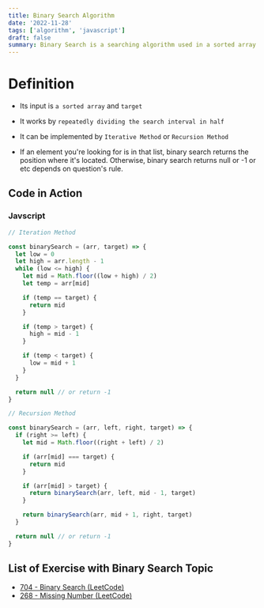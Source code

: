 ```yaml
---
title: Binary Search Algorithm
date: '2022-11-28'
tags: ['algorithm', 'javascript']
draft: false
summary: Binary Search is a searching algorithm used in a sorted array by repeatedly dividing the search interval in half.
---
```


# Definition

- Its input is `a sorted array` and `target`

- It works by `repeatedly dividing the search interval in half`

- It can be implemented by `Iterative Method` or `Recursion Method`

- If an element you're looking for is in that list, binary search returns the position where it's located. Otherwise, binary search returns null or -1 or etc depends on question's rule.

## Code in Action

### Javscript

```js
// Iteration Method

const binarySearch = (arr, target) => {
  let low = 0
  let high = arr.length - 1
  while (low <= high) {
    let mid = Math.floor((low + high) / 2)
    let temp = arr[mid]

    if (temp == target) {
      return mid
    }

    if (temp > target) {
      high = mid - 1
    }

    if (temp < target) {
      low = mid + 1
    }
  }

  return null // or return -1
}
```

```js
// Recursion Method

const binarySearch = (arr, left, right, target) => {
  if (right >= left) {
    let mid = Math.floor((right + left) / 2)

    if (arr[mid] === target) {
      return mid
    }

    if (arr[mid] > target) {
      return binarySearch(arr, left, mid - 1, target)
    }

    return binarySearch(arr, mid + 1, right, target)
  }

  return null // or return -1
}
```

## List of Exercise with Binary Search Topic

- <a href="https://leetcode.com/problems/binary-search/" target="__blank">
    704 - Binary Search (LeetCode)
  </a>
- <a href="https://leetcode.com/problems/missing-number/" target="__blank">
    268 - Missing Number (LeetCode)
  </a>
